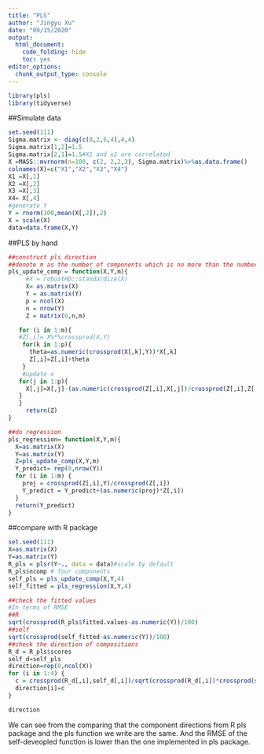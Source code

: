 ```yaml
---
title: "PLS"
author: "Jingyu Xu"
date: "09/15/2020"
output:
  html_document:
    code_folding: hide
    toc: yes
editor_options: 
  chunk_output_type: console
---
```


```r
library(pls)
library(tidyverse)
```

##Simulate data

```r
set.seed(111)
Sigma.matrix <- diag(c(8,2,6,4),4,4)
Sigma.matrix[1,2]=1.5
Sigma.matrix[2,1]=1.5#X1 and x2 are correlated 
X =MASS::mvrnorm(n=100, c(2, 2,2,3), Sigma.matrix)%>%as.data.frame()
colnames(X)=c("X1","X2","X3","X4")
X1 =X[,1]
X2 =X[,2]
X3 =X[,3]
X4= X[,4]
#generate Y
Y = rnorm(100,mean(X[,2]),2)
X = scale(X)
data=data.frame(X,Y)
```

##PLS by hand
```r
##construct pls direction
##denote m as the number of components which is no more than the number of predictors
pls_update_comp = function(X,Y,m){
     #X = robustHD::standardize(X)
     X= as.matrix(X)
     Y = as.matrix(Y)
     p = ncol(X)
     n = nrow(Y)
     Z = matrix(0,n,m)

   for (i in 1:m){   
   #Z[,i]= X%*%crossprod(X,Y)
    for(k in 1:p){
      theta=as.numeric(crossprod(X[,k],Y))*X[,k]
      Z[,i]=Z[,i]+theta
    }
    #update x
   for(j in 1:p){
     X[,j]=X[,j]-(as.numeric(crossprod(Z[,i],X[,j])/crossprod(Z[,i],Z[,i])))*Z[,i]
   }
   }
     return(Z)
}

##do regression
pls_regression= function(X,Y,m){
  X=as.matrix(X)
  Y=as.matrix(Y)
  Z=pls_update_comp(X,Y,m)
  Y_predict= rep(0,nrow(Y))
  for (i in 1:m) {
    proj = crossprod(Z[,i],Y)/crossprod(Z[,i])
    Y_predict = Y_predict+(as.numeric(proj)*Z[,i])
  }
  return(Y_predict)
}

```



##compare with R package
```r
set.seed(111)
X=as.matrix(X)
Y=as.matrix(Y)
R_pls = plsr(Y~., data = data)#scale by default
R_pls$ncomp # four components
self_pls = pls_update_comp(X,Y,4)
self_fitted = pls_regression(X,Y,4)

##check the fitted values
#In terms of RMSE
##R 
sqrt(crossprod(R_pls$fitted.values-as.numeric(Y))/100)
##self
sqrt(crossprod(self_fitted-as.numeric(Y))/100)
##check the direction of compositions
R_d = R_pls$scores
self_d=self_pls
direction=rep(0,ncol(X))
for (i in 1:4) {
  c = crossprod(R_d[,i],self_d[,i])/sqrt(crossprod(R_d[,i])*crossprod(self_d[,i]))
  direction[i]=c
}

direction


```


We can see from the comparing that the component directions from R pls package and the pls function we write are the same. And the RMSE of the self-deveopled function is lower than the one implemented in pls package.
